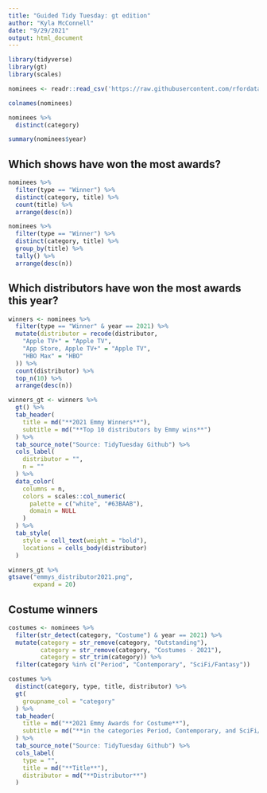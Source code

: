 ```yaml
---
title: "Guided Tidy Tuesday: gt edition"
author: "Kyla McConnell"
date: "9/29/2021"
output: html_document
---
```


```r
library(tidyverse)
library(gt)
library(scales)

nominees <- readr::read_csv('https://raw.githubusercontent.com/rfordatascience/tidytuesday/master/data/2021/2021-09-21/nominees.csv')
```

```r
colnames(nominees)
```

```r
nominees %>% 
  distinct(category)
```

```r
summary(nominees$year)
```

## Which shows have won the most awards?
```r
nominees %>% 
  filter(type == "Winner") %>% 
  distinct(category, title) %>% 
  count(title) %>% 
  arrange(desc(n))

nominees %>% 
  filter(type == "Winner") %>% 
  distinct(category, title) %>% 
  group_by(title) %>% 
  tally() %>% 
  arrange(desc(n))
```

## Which distributors have won the most awards this year?
```r
winners <- nominees %>% 
  filter(type == "Winner" & year == 2021) %>% 
  mutate(distributor = recode(distributor,
    "Apple TV+" = "Apple TV",
    "App Store, Apple TV+" = "Apple TV",
    "HBO Max" = "HBO"
  )) %>% 
  count(distributor) %>% 
  top_n(10) %>% 
  arrange(desc(n))
```

```r
winners_gt <- winners %>% 
  gt() %>% 
  tab_header(
    title = md("**2021 Emmy Winners**"),
    subtitle = md("**Top 10 distributors by Emmy wins**")
  ) %>% 
  tab_source_note("Source: TidyTuesday Github") %>% 
  cols_label(
    distributor = "",
    n = ""
  ) %>% 
  data_color(
    columns = n,
    colors = scales::col_numeric(
      palette = c("white", "#63BAAB"),
      domain = NULL
    )
  ) %>% 
  tab_style(
    style = cell_text(weight = "bold"),
    locations = cells_body(distributor)
  ) 

winners_gt %>% 
gtsave("emmys_distributor2021.png",
       expand = 20)
```


## Costume winners
```r
costumes <- nominees %>% 
  filter(str_detect(category, "Costume") & year == 2021) %>% 
  mutate(category = str_remove(category, "Outstanding"),
         category = str_remove(category, "Costumes - 2021"),
         category = str_trim(category)) %>% 
  filter(category %in% c("Period", "Contemporary", "SciFi/Fantasy"))
```

```r
costumes %>% 
  distinct(category, type, title, distributor) %>% 
  gt(
    groupname_col = "category"
  ) %>% 
  tab_header(
    title = md("**2021 Emmy Awards for Costume**"),
    subtitle = md("**in the categories Period, Contemporary, and SciFi/Fantasy**")
  ) %>% 
  tab_source_note("Source: TidyTuesday Github") %>% 
  cols_label(
    type = "",
    title = md("**Title**"),
    distributor = md("**Distributor**")
  )
```

